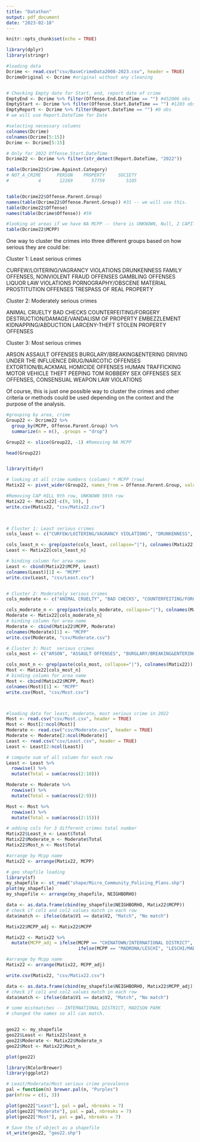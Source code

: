 ```yaml
---
title: "Datathon"
output: pdf_document
date: "2023-02-18"
---
```


```r
knitr::opts_chunk$set(echo = TRUE)
```

```r
library(dplyr)
library(stringr)

#loading data
Dcrime <- read.csv("csv/BaseCrimeData2008-2023.csv", header = TRUE)
DcrimeOriginal <- Dcrime #original without any cleaning


# Checking Empty date for Start, end, report date of crime
EmptyEnd <- Dcrime %>% filter(Offense.End.DateTime == "") #452006 obs
EmptyStart <- Dcrime %>% filter(Offense.Start.DateTime == "") #1203 obs
EmptyReport <- Dcrime %>% filter(Report.DateTime == "") #0 obs
# we will use Report.DateTime for Date

#selecting necessary columns
colnames(Dcrime)
colnames(Dcrime[5:15])
Dcrime <- Dcrime[5:15]

# Only for 2022 Offense.Start.DateTime
Dcrime22 <- Dcrime %>% filter(str_detect(Report.DateTime, "2022"))

table(Dcrime22$Crime.Against.Category)
# NOT_A_CRIME      PERSON    PROPERTY     SOCIETY 
#           4       12269       57759        5105 


table(Dcrime22$Offense.Parent.Group)
names(table(Dcrime22$Offense.Parent.Group)) #31 -- we will use this.
table(Dcrime22$Offense)
names(table(Dcrime$Offense)) #59

#looking at areas if we have NA MCPP -- there is UNKNOWN, Null, 2 CAPITOL HILL  
table(Dcrime22$MCPP)
```

One way to cluster the crimes into three different groups based on how serious they are could be:

Cluster 1: Least serious crimes

CURFEW/LOITERING/VAGRANCY VIOLATIONS
DRUNKENNESS
FAMILY OFFENSES, NONVIOLENT
FRAUD OFFENSES
GAMBLING OFFENSES
LIQUOR LAW VIOLATIONS
PORNOGRAPHY/OBSCENE MATERIAL
PROSTITUTION OFFENSES
TRESPASS OF REAL PROPERTY


Cluster 2: Moderately serious crimes

ANIMAL CRUELTY
BAD CHECKS
COUNTERFEITING/FORGERY
DESTRUCTION/DAMAGE/VANDALISM OF PROPERTY
EMBEZZLEMENT
KIDNAPPING/ABDUCTION
LARCENY-THEFT
STOLEN PROPERTY OFFENSES


Cluster 3: Most serious crimes

ARSON
ASSAULT OFFENSES
BURGLARY/BREAKING&ENTERING
DRIVING UNDER THE INFLUENCE
DRUG/NARCOTIC OFFENSES
EXTORTION/BLACKMAIL
HOMICIDE OFFENSES
HUMAN TRAFFICKING
MOTOR VEHICLE THEFT
PEEPING TOM
ROBBERY
SEX OFFENSES
SEX OFFENSES, CONSENSUAL
WEAPON LAW VIOLATIONS

Of course, this is just one possible way to cluster the crimes and other criteria or methods could be used depending on the context and the purpose of the analysis.


```r

#grouping by area, crime
Group22 <- Dcrime22 %>% 
  group_by(MCPP, Offense.Parent.Group) %>% 
  summarize(n = n(), .groups = "drop")

Group22 <- slice(Group22, -1) #Removing NA MCPP

head(Group22)


library(tidyr)

# looking at all crime numbers (column) * MCPP (row)
Matix22 <- pivot_wider(Group22, names_from = Offense.Parent.Group, values_from = n, values_fill = 0) 

#Removing CAP HILL 9th row, UNKNOWN 59th row
Matix22 <- Matix22[-c(9, 59), ]
write.csv(Matix22, "csv/Matix22.csv")
 


# Cluster 1: Least serious crimes
cols_least <- c("CURFEW/LOITERING/VAGRANCY VIOLATIONS", "DRUNKENNESS", "FAMILY OFFENSES, NONVIOLENT", "FRAUD OFFENSES", "GAMBLING OFFENSES", "LIQUOR LAW VIOLATIONS", "PORNOGRAPHY/OBSCENE MATERIAL", "PROSTITUTION OFFENSES", "TRESPASS OF REAL PROPERTY")

cols_least_n <- grep(paste(cols_least, collapse="|"), colnames(Matix22)) 
Least <- Matix22[cols_least_n]

# binding column for area name
Least <- cbind(Matix22$MCPP, Least)
colnames(Least)[1] <- "MCPP"
write.csv(Least, "csv/Least.csv")


# Cluster 2: Moderately serious crimes
cols_moderate <- c("ANIMAL CRUELTY", "BAD CHECKS", "COUNTERFEITING/FORGERY", "DESTRUCTION/DAMAGE/VANDALISM OF PROPERTY", "EMBEZZLEMENT", "KIDNAPPING/ABDUCTION", "LARCENY-THEFT", "STOLEN PROPERTY OFFENSES")

cols_moderate_n <- grep(paste(cols_moderate, collapse="|"), colnames(Matix22)) 
Moderate <- Matix22[cols_moderate_n]
# binding column for area name
Moderate <- cbind(Matix22$MCPP, Moderate)
colnames(Moderate)[1] <- "MCPP"
write.csv(Moderate, "csv/Moderate.csv")

# Cluster 3: Most  serious crimes
cols_most <- c("ARSON", "ASSAULT OFFENSES", "BURGLARY/BREAKING&ENTERING", "DRIVING UNDER THE INFLUENCE", "DRUG/NARCOTIC OFFENSES", "EXTORTION/BLACKMAIL", "HOMICIDE OFFENSES", "HUMAN TRAFFICKING", "MOTOR VEHICLE THEFT", "PEEPING TOM", "ROBBERY", "SEX OFFENSES", "SEX OFFENSES, CONSENSUAL", "WEAPON LAW VIOLATIONS")

cols_most_n <- grep(paste(cols_most, collapse="|"), colnames(Matix22)) 
Most <- Matix22[cols_most_n]
# binding column for area name
Most <- cbind(Matix22$MCPP, Most)
colnames(Most)[1] <- "MCPP"
write.csv(Most, "csv/Most.csv")



#loading data for least, moderate, most serious crime in 2022
Most <- read.csv("csv/Most.csv", header = TRUE)
Most <- Most[2:ncol(Most)]
Moderate <- read.csv("csv/Moderate.csv", header = TRUE)
Moderate <- Moderate[2:ncol(Moderate)]
Least <- read.csv("csv/Least.csv", header = TRUE)
Least <- Least[2:ncol(Least)]

# compute sum of all column for each row
Least <- Least %>% 
  rowwise() %>% 
  mutate(Total = sum(across(2:10)))

Moderate <- Moderate %>% 
  rowwise() %>% 
  mutate(Total = sum(across(2:9)))

Most <- Most %>% 
  rowwise() %>% 
  mutate(Total = sum(across(2:15)))

# adding cols for 3 different crimes total number
Matix22$Least_n <- Least$Total
Matix22$Moderate_n <- Moderate$Total
Matix22$Most_n <- Most$Total

#arrange by Mcpp name
Matix22 <- arrange(Matix22, MCPP)

# geo shapfile loading
library(sf)
my_shapefile <- st_read("shape/Micro_Community_Policing_Plans.shp")
plot(my_shapefile)
my_shapefile <- arrange(my_shapefile, NEIGHBORHO)

data <- as.data.frame(cbind(my_shapefile$NEIGHBORHO, Matix22$MCPP))
# check if col1 and col2 values match in each row
data$match <- ifelse(data$V1 == data$V2, "Match", "No match")

Matix22$MCPP_adj <- Matix22$MCPP

Matix22 <- Matix22 %>% 
  mutate(MCPP_adj = ifelse(MCPP == "CHINATOWN/INTERNATIONAL DISTRICT", "INTERNATIONAL DISTRICT",
                           ifelse(MCPP == "MADRONA/LESCHI", "LESCHI/MADRONA", MCPP_adj)))

#arrange by Mcpp name
Matix22 <- arrange(Matix22, MCPP_adj)

write.csv(Matix22, "csv/Matix22.csv")

data <- as.data.frame(cbind(my_shapefile$NEIGHBORHO, Matix22$MCPP_adj))
# check if col1 and col2 values match in each row
data$match <- ifelse(data$V1 == data$V2, "Match", "No match")

# some mistmatches -- INTERNATIONAL DISTRICT, MADISON PARK
# changed the names so all can match.


geo22 <- my_shapefile
geo22$Least <- Matix22$least_n
geo22$Moderate <- Matix22$Moderate_n
geo22$Most <- Matix22$Most_n

plot(geo22)

library(RColorBrewer)
library(ggplot2)

# Least/Moderate/Most serious crime prevalence 
pal = function(n) brewer.pal(n, "Purples")
par(mfrow = c(1, 3))

plot(geo22["Least"], pal = pal, nbreaks = 7)
plot(geo22["Moderate"], pal = pal, nbreaks = 7)
plot(geo22["Most"], pal = pal, nbreaks = 7)

# Save the sf object as a shapefile
st_write(geo22, "geo22.shp")

```











